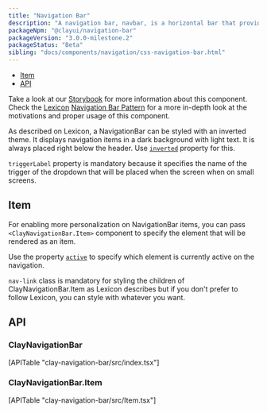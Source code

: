 ```yaml
---
title: "Navigation Bar"
description: "A navigation bar, navbar, is a horizontal bar that provides several access points to different parts of a system."
packageNpm: "@clayui/navigation-bar"
packageVersion: "3.0.0-milestone.2"
packageStatus: "Beta"
sibling: "docs/components/navigation/css-navigation-bar.html"
---
```



<div class="nav-toc">

- [Item](#item)
- [API](#api)

</div>

<div class="clay-site-alert alert alert-warning">
    Take a look at our <a href="https://storybook-clayui.netlify.com/?path=/story/claynavigationbar--default">Storybook</a> for more information about this component.
</div>

<div class="clay-site-alert alert alert-info">
	Check the <a href="https://liferay.design/lexicon/">Lexicon</a> <a href="https://liferay.design/lexicon/core-components/navigation/horizontal-nav/">Navigation Bar Pattern</a> for a more in-depth look at the motivations and proper usage of this component.
</div>

As described on Lexicon, a NavigationBar can be styled with an inverted theme. It displays navigation items in a dark background with light text. It is always placed right below the header. Use [`inverted`](#api-inverted) property for this.

<div class="clay-site-alert alert alert-warning">
	<code class="language-text">triggerLabel</code> property is mandatory because it specifies the name of the trigger of the dropdown that will be placed when the screen when on small screens.
</div>

## Item

For enabling more personalization on NavigationBar items, you can pass `<ClayNavigationBar.Item>` component to specify the element that will be rendered as an item.

Use the property [`active`](#api-active) to specify which element is currently active on the navigation.

<NavigationBarWithStyledItem />

`nav-link` class is mandatory for styling the children of ClayNavigationBar.Item as Lexicon describes but if you don't prefer to follow Lexicon, you can style with whatever you want.

<NavigationBar />

## API

### ClayNavigationBar

<div>
	[APITable "clay-navigation-bar/src/index.tsx"]
</div>

### ClayNavigationBar.Item

<div>
	[APITable "clay-navigation-bar/src/Item.tsx"]
</div>
